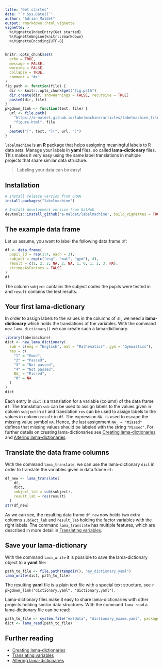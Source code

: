 ```yaml
---
title: "Get started"
date: "`r Sys.Date()`"
author: "Adrian Maldet"
output: rmarkdown::html_vignette
vignette: >
  %\VignetteIndexEntry{Get started}
  %\VignetteEngine{knitr::rmarkdown}
  %\VignetteEncoding{UTF-8}
---
```


```r
knitr::opts_chunk$set(
  echo = TRUE,
  message = FALSE,
  warning = FALSE,
  collapse = TRUE,
  comment = "#>"
)
fig_path <- function(file) {
  dir <- knitr::opts_chunk$get("fig.path")
  dir.create(dir, showWarnings = FALSE, recursive = TRUE)
  paste0(dir, file)
}
pkgdown_link <- function(text, file) {
  url <- file.path(
    "https://a-maldet.github.io/labelmachine/articles/labelmachine_files",
    "figure-html", file
  )
  paste0("[", text, "](", url, ")")
}
```

`labelmachine` is an **R** package that helps assigning meaningful
labels to R data sets.
Manage your labels in **yaml** files, so called **lama-dictionary** files.
This makes it very easy using the same label translations in multiple
projects that share similar data structure.

> Labeling your data can be easy!


## Installation

```r
# Install release version from CRAN
install.packages("labelmachine")

# Install development version from GitHub
devtools::install_github('a-maldet/labelmachine', build_vignettes = TRUE)
```

## The example data frame

Let us assume, you want to label the following data.frame `df`:

```r
df <- data.frame(
  pupil_id = rep(1:4, each = 3),
  subject = rep(c("eng", "mat", "gym"), 4),
  result = c(1, 2, 2, NA, 2, NA, 1, 0, 1, 2, 3, NA),
  stringsAsFactors = FALSE
)
df
```

The column `subject` contains the subject codes the pupils were tested in and
`result` contains the test results.

## Your first lama-dictionary

In order to assign labels to the values in the columns of `df`, we need a 
**lama-dictionary** which holds the translations of the variables. 
With the command `new_lama_dictionary()` we can create such a lama-dictionary:

```r
library(labelmachine)
dict <- new_lama_dictionary(
  sub = c(eng = "English", mat = "Mathematics", gym = "Gymnastics"),
  res = c(
    "1" = "Good",
    "2" = "Passed",
    "3" = "Not passed",
    "4" = "Not passed",
    NA_ = "Missed",
    "0" = NA
  )
)
dict
```

Each entry in `dict` is a translation for a variable (column) of the
data frame `df`.
The translation `sub` can be used to assign labels to the values given in
column `subject` in `df` and translation `res` can be used to assign labels
to the values in column `result` in `df`.
The expression `NA_` is used to escape the missing value symbol `NA`.
Hence, the last assignment `NA_ = "Missed"` defines that missing values
should be labeled with the string `"Missed"`.
For further details on creating lama-dictionaries
see [Creating lama-dictionaries] and [Altering lama-dictionaries].

## Translate the data frame columns

With the command `lama_translate`, we can use the lama-dictionary `dict`
in order to translate the  variables given in data frame `df`:

```r
df_new <- lama_translate(
    df,
    dict,
    subject_lab = sub(subject),
    result_lab = res(result)
  )
str(df_new)
```

As we can see, the resulting data frame `df_new` now holds two extra columns
`subject_lab` and `result_lab` holding the factor variables with the right
labels.
The command `lama_translate` has multiple features, which are described in 
more detail in [Translating variables].

## Save your lama-dictionary

With the command `lama_write` it is possible to save the lama-dictionary object
to a **yaml** file:
```r
path_to_file <- file.path(tempdir(), "my_dictionary.yaml")
lama_write(dict, path_to_file)
```

The resulting **yaml** file is a plain text file with a special text structure,
see `r pkgdown_link("dictionary.yaml", "dictionary.yaml")`.

Lama-dictionary files make it easy to share lama-dictionaries with
other projects holding similar data structures. With the command `lama_read`
a lama-dictionary file can be read:

```r
path_to_file <- system.file("extdata", "dictionary_exams.yaml", package = "labelmachine")
dict <- lama_read(path_to_file)
```

## Further reading

* [Creating lama-dictionaries]
* [Translating variables]
* [Altering lama-dictionaries]

[Get started]: https://a-maldet.github.io/labelmachine/articles/labelmachine.html
[Creating lama-dictionaries]: https://a-maldet.github.io/labelmachine/articles/create_dictionaries.html
[Altering lama-dictionaries]: https://a-maldet.github.io/labelmachine/articles/alter_dictionaries.html
[Translating variables]: https://a-maldet.github.io/labelmachine/articles/translate.html
